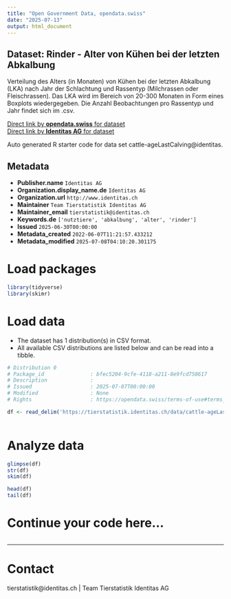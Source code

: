 ```yaml
---
title: "Open Government Data, opendata.swiss"
date: "2025-07-13"
output: html_document
---
```


## Dataset: Rinder - Alter von Kühen bei der letzten Abkalbung

Verteilung des Alters (in Monaten) von Kühen bei der letzten Abkalbung (LKA) nach Jahr der Schlachtung und Rassentyp (Milchrassen oder Fleischrassen). Das LKA wird im Bereich von 20-300 Monaten in Form eines Boxplots wiedergegeben. Die Anzahl Beobachtungen pro Rassentyp und Jahr findet sich im .csv.

[Direct link by **opendata.swiss** for dataset](https://opendata.swiss/de/dataset/rinder-alter-von-kuhen-bei-der-letzten-abkalbung)<br>
[Direct link by **Identitas AG** for dataset](https://tierstatistik.identitas.ch/)

Auto generated R starter code for data set cattle-ageLastCalving@identitas.

## Metadata

- **Publisher.name** `Identitas AG`
- **Organization.display_name.de** `Identitas AG`
- **Organization.url** `http://www.identitas.ch`
- **Maintainer** `Team Tierstatistik Identitas AG`
- **Maintainer_email** `tierstatistik@identitas.ch`
- **Keywords.de** `['nutztiere', 'abkalbung', 'alter', 'rinder']`
- **Issued** `2025-06-30T00:00:00`
- **Metadata_created** `2022-06-07T11:21:57.433212`
- **Metadata_modified** `2025-07-08T04:10:20.301175`


# Load packages

```r

library(tidyverse)
library(skimr)

```

# Load data

-   The dataset has 1 distribution(s) in CSV format.
-   All available CSV distributions are listed below and can be read into a tibble.

```r

# Distribution 0
# Package_id               : bfec5204-9cfe-4118-a211-8e9fcd758617
# Description              : 
# Issued                   : 2025-07-07T00:00:00
# Modified                 : None
# Rights                   : https://opendata.swiss/terms-of-use#terms_by

df <- read_delim('https://tierstatistik.identitas.ch/data/cattle-ageLastCalving.csv')



```

# Analyze data

```r

glimpse(df)
str(df)
skim(df)

head(df)
tail(df)

```

# Continue your code here...

```r

```

------------------------------------------------------------------------

# Contact

tierstatistik@identitas.ch | Team Tierstatistik Identitas AG
